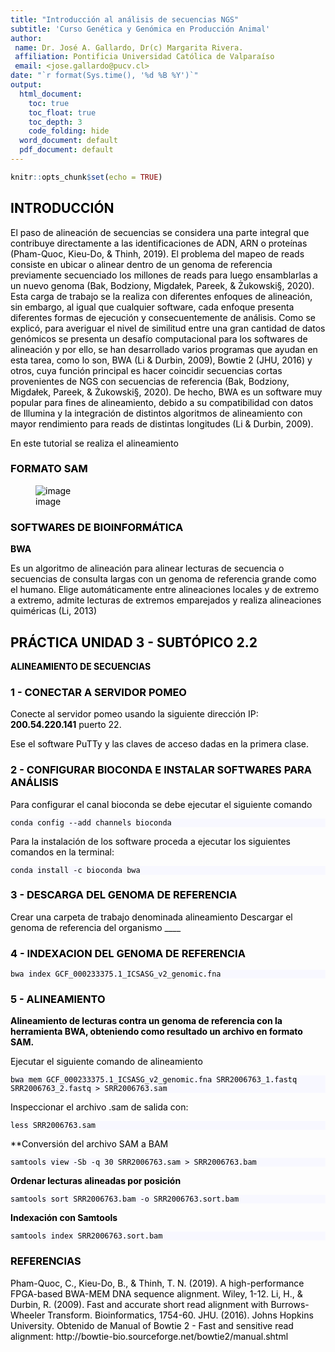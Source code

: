 ```yaml
---
title: "Introducción al análisis de secuencias NGS"
subtitle: 'Curso Genética y Genómica en Producción Animal'
author:
 name: Dr. José A. Gallardo, Dr(c) Margarita Rivera.
 affiliation: Pontificia Universidad Católica de Valparaíso
 email: <jose.gallardo@pucv.cl>
date: "`r format(Sys.time(), '%d %B %Y')`"
output:
  html_document:
    toc: true
    toc_float: true
    toc_depth: 3
    code_folding: hide
  word_document: default
  pdf_document: default
---
```


<style>
#TOC {
  color: black;
  font-familiy: Calibri;
  font-size: 14px;
  border-color: #708090; 
}
body {
   color: black;
   font-familiy: Calibri;
}

pre {
  color: black;
  background-color: #F8F8FF;
}
# header {
  color: #800000;
  font-familiy: Calibri;
  background-color: #F5F5F5;
  opacity: 0.8;
  font-size: 16px;
}
</style>

```r
knitr::opts_chunk$set(echo = TRUE)
```

## INTRODUCCIÓN

El paso de alineación de secuencias se considera una parte integral que contribuye directamente a las identificaciones de ADN, ARN o proteínas (Pham-Quoc, Kieu-Do, & Thinh, 2019). El problema del mapeo de reads consiste en ubicar o alinear dentro de un genoma de referencia previamente secuenciado los millones de reads para luego ensamblarlas a un nuevo genoma (Bak, Bodziony, Migdałek, Pareek, & Żukowski§, 2020). Esta carga de trabajo se la realiza con diferentes enfoques de alineación, sin embargo, al igual que cualquier software, cada enfoque presenta diferentes formas de ejecución y consecuentemente de análisis.
Como se explicó, para averiguar el nivel de similitud entre una gran cantidad de datos genómicos se presenta un desafío computacional para los softwares de alineación y por ello, se han desarrollado varios programas que ayudan en esta tarea, como lo son, BWA (Li & Durbin, 2009), Bowtie 2 (JHU, 2016) y otros, cuya función principal es hacer coincidir secuencias cortas provenientes de NGS con secuencias de referencia (Bak, Bodziony, Migdałek, Pareek, & Żukowski§, 2020). De hecho, BWA es un software muy popular para fines de alineamiento, debido a su compatibilidad con datos de Illumina y la integración de distintos algoritmos de alineamiento con mayor rendimiento para reads de distintas longitudes (Li & Durbin, 2009).

En este tutorial se realiza el alineamiento 

### FORMATO SAM

![image](https://user-images.githubusercontent.com/80792310/121112439-05d97c00-c7d6-11eb-8816-961022673034.png)


### SOFTWARES DE BIOINFORMÁTICA

**BWA**

Es un algoritmo de alineación para alinear lecturas de secuencia o secuencias de consulta largas con un genoma de referencia grande como el humano. Elige automáticamente entre alineaciones locales y de extremo a extremo, admite lecturas de extremos emparejados y realiza alineaciones quiméricas (Li, 2013)

## PRÁCTICA UNIDAD 3 - SUBTÓPICO 2.2

**ALINEAMIENTO DE SECUENCIAS**

### 1 - CONECTAR A SERVIDOR POMEO

Conecte al servidor pomeo usando la siguiente dirección IP: **200.54.220.141** puerto 22.

Ese el software PuTTy y las claves de acceso dadas en la primera clase.

### 2 - CONFIGURAR BIOCONDA E INSTALAR SOFTWARES PARA ANÁLISIS

Para configurar el canal bioconda se debe ejecutar el siguiente comando

    conda config --add channels bioconda
    
Para la instalación de los software proceda a ejecutar los siguientes comandos en la terminal:

    conda install -c bioconda bwa

### 3 - DESCARGA DEL GENOMA DE REFERENCIA

Crear una carpeta de trabajo denominada alineamiento
Descargar el genoma de referencia del organismo ____

### 4 - INDEXACION DEL GENOMA DE REFERENCIA

    bwa index GCF_000233375.1_ICSASG_v2_genomic.fna

### 5 - ALINEAMIENTO


**Alineamiento de lecturas contra un genoma de referencia con la herramienta BWA, obteniendo como resultado un archivo en formato SAM.**

Ejecutar el siguiente comando de alineamiento

    bwa mem GCF_000233375.1_ICSASG_v2_genomic.fna SRR2006763_1.fastq SRR2006763_2.fastq > SRR2006763.sam


Inspeccionar el archivo .sam de salida con:

    less SRR2006763.sam

**Conversión del archivo SAM a BAM

    samtools view -Sb -q 30 SRR2006763.sam > SRR2006763.bam
    
    
**Ordenar lecturas alineadas por posición**

    samtools sort SRR2006763.bam -o SRR2006763.sort.bam

**Indexación con Samtools**

    samtools index SRR2006763.sort.bam
    
### REFERENCIAS

Pham-Quoc, C., Kieu-Do, B., & Thinh, T. N. (2019). A high-performance FPGA-based BWA-MEM DNA sequence alignment. Wiley, 1-12.
Li, H., & Durbin, R. (2009). Fast and accurate short read alignment with Burrows-Wheeler Transform. Bioinformatics, 1754-60.
JHU. (2016). Johns Hopkins University. Obtenido de Manual of Bowtie 2 - Fast and sensitive read alignment: http://bowtie-bio.sourceforge.net/bowtie2/manual.shtml




